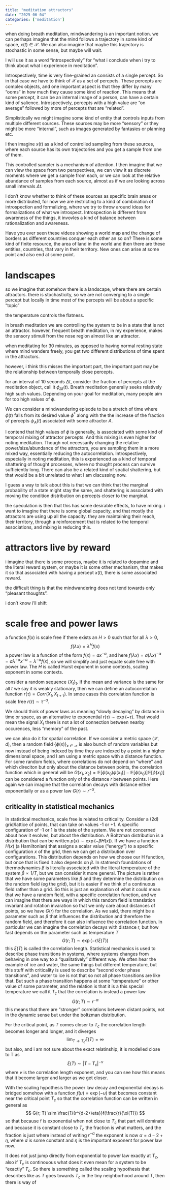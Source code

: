 ```yaml
---
title: "meditation attractors"
date: "2025-06-04"
categories: ['meditation']
---
```


when doing breath meditation, mindwandering is an important notion. we can perhaps imagine that the mind follows a trajectory in some kind of space, $x(t) \in \mathcal{X}$. We can also imagine that maybe this trajectory is stochastic in some sense, but maybe will wait.

I will use it as a word "introspectively" for "what i conclude when i try to think about what i experience in meditation".

Introspectively, time is very fine-grained an consists of a single percept. So in that case we have to think of $\mathcal{X}$ as a set of percpets. These percepts are complex objects, and one important aspect is that they differ by many "ooms" in how much they cause some kind of reaction. This means that some percept, it can be an internal image of a person, can have a certain kind of salience. Introspectively, percepts with a high value are "on average" followed by more of percepts that are "related".

Simplistically we might imagine some kind of entity that controls inputs from multiple different sources. These sources may be more "sensory" or they might be more "internal", such as images generated by fantasies or planning etc.

I then imagine $x(t)$ as a kind of controlled sampling from these sources, where each source has its own trajectories and you get a sample from one of them.

This controlled sampler is a mechanism of attention. I then imagine that we can view the space from two perspectives, we can view it as discrete moments where we get a sample from each, or we can look at the relative abundance of samples from each source, almost as if we are looking across small intervals $\Delta t$.

I don't know whether to think of these sources as specific brain areas or more distributed, for now we are restricting to a kind of combination of introspection and formalizing, where we try to throw around ideas for formalizations of what we introspect. Introspection is different from awareness of the things, it invovles a kind of balance between rationalization and awareness.

Have you ever seen these videos showing a world map and the change of borders as different countries conquer each other an so on? There is some kind of finite resource, the area of land in the world and then there are these entities, countries, that vary in their territory. New ones can arise at some point and also end at some point.


# landscapes
so we imagine that somehow there is a landscape, where there are certain attractors. there is stochasticity, so we are not converging to a single percept but locally in time most of the percepts will be about a specific "topic"

the temperature controls the flatness.

in breath meditation we are controlling the system to be in a state that is not an attractor. however, frequent breath meditation, in my experience, makes the sensory stimuli from the nose region almost like an attractor.

when meditating for 30 minutes, as opposed to having normal resting state where mind wanders freely, you get two different distributions of time spent in the attractors.

however, i think this misses the important part, the important part may be the relationship between temporally close percepts.

for an interval of 10 seconds $\Delta t$, consider the fraction of percepts at the meditation object, call it $\phi_{\Delta t}(t)$. Breath meditation generally seeks relatively high such values. Depending on your goal for meditation, many people aim for too high values of $\phi$.

We can consider a mindwandering episode to be a stretch of time where $\phi(t)$ falls from its desired value $\phi^*$ along with the the increase of the fraction of percepts $\psi_A(t)$ associated with some attractor $A$.

I contend that high values of $\phi$ is generally, is associated with some kind of temporal mixing of attractor percepts. And this mixing is even higher for noting meditation. Though not necessarily changing the relative power/size/abundance of the attractors, you are sampling them in a more mixed way, essentially reducing the autocorrelation. Introspectively, especially in noting meditation, this is experienced as a kind of temporal shattering of thought processes, where no thought process can survive sufficiently long. There can also be a related kind of spatial shattering, but that would be a bit unrelated to what I am discussing now.

I guess a way to talk about this is that we can think that the marginal probability of a state might stay the same, and shattering is associated with moving the condition distribution on percepts closer to the marginal.

the speculation is then that this has some desirable effects, to have mixing. i want to imagine that there is some global capacity, and that mostly the attractors are using up all the capacity. they are maintaining their reach, their territory, through a reinforcement that is related to the temporal associations, and mixing is reducing this.

# attractors live by reward

i imagine that there is some process, maybe it is related to dopamine and the literal reward system, or maybe it is some other mechanism, that makes it so that associated with having a percept $x(t)$, there is some associated reward.

the difficult thing is that the mindwandering does not tend towards only "pleasant thoughts".

i don't know i'll shift

# scale free and power laws
a function $f(x)$ is scale free if there exists an $H > 0$ such that for all $\lambda > 0$,
$$
f(\lambda x) = \lambda^{H}f(x)
$$
a power law is a function of the form $f(x ) = ax^{-\alpha}$, and here $f(\lambda x) = a(\lambda x)^{-\alpha}
= a\lambda^{-\alpha}x^{-\alpha} = \lambda^{-\alpha}f(x)$,
so we will simplify and just equate scale free with power law. The $H$ is called Hurst exponent in some contexts, scaling exponent in some contexts.

consider a random sequence $\{X_t\}_t$. If the mean and variance is the same for all $t$ we say it is weakly stationary, then we can define an autocorrelation function $r(\tau) = Corr(X_t,X_{t+\tau})$. In smoe cases this correlation function is scale free $r(\tau) \sim \tau^{-\alpha}$.

We should think of power laws as meaning "slowly decaying" by distance in time or space, as an alternative to exponential $r(\tau) \sim \exp(-\tau)$. That would mean the signal $X_t$ there is not a lot of connection between nearby occurences, less "memory" of the past.

we can also do it for spatial correlation. If we consider a metric space $(\mathcal{X},d)$, then a random field $\{\phi(x)\}_{x\in\mathcal{X}}$ is also bunch of random variables but now instead of being indexed by time they are indexed by a point in a higher dimensional space, and I am using a metric space with a distance function. For some random fields, where correlations do not depend on "where" and which direciton but only about the distance between points, the correlation function which in general will be $G(x_1, x_2) = \mathbb{E}[\phi(x_0)\phi(x_1)] - \mathbb{E}[\phi(x_0)]\mathbb{E}[\phi(x_1)]$ can be considered a function only of the distance $r$ between points. Here again we can imagine that the correlation decays with distance either exponentially or as a power law $G(r) \sim r^{-\alpha}$.

## criticality in statistical mechanics
In statistical mechanics, scale free is related to criticality. Consider a (2d) grid/lattice of points, that can take on values -1 or +1. A specific configuration of -1 or 1 is the state of the system. We are not concerned about how it evolves, but about the distribution. A Boltzman distribution is a distribution that can be written $p(x) \sim \exp(-\beta H(x))$. If we have a function $H(x)$ (a Hamiltonian) that assigns a scalar value ("energy") to a specific configuration $x$ of the grid, then we can get a distribution over configurations. This distribution depends on how we choose our H function, but once that is fixed it also depends on $\beta$. In statmech foundations of thermodynamics $\beta$ is literally associated with the literal temperature of the system $\beta \propto 1/T$, but we can consider it more general. The picture is rather that we have some parameters like $\beta$ and they determine the distribution on the random field (eg the grid), but it is easier if we think of a continuous field rather than a grid. So this is just an explanation of what it could mean that we have a random field, with a specific correlation function, and we can imagine that there are ways in which this random field is translation invariant and rotation invaration so that we only care about distances of points, so we have $G(r)$ for the correlation. As we said, there might be a parameter such as $\beta$ that influences the distribution and therefore the random field, and therefore it can also influence the correlation function. In particular we can imagine the correlation decays with distance r, but how fast depends on the parameter such as temperature $T$
$$
G(r; T) \sim \exp(-r/\xi(T))
$$
this $\xi(T)$ is called the correlation length.
Statistical mechanics is used to describe phase transitions in systems, where systems changes from behaving in one way to a "qualitatively" different way. We often hear the example of ice and water, the same things but different temperature, but this stuff with criticality is used to describe "second order phase transitions", and water to ice is not that so not all phase transitions are like that. But such a phase transition happens at some "temperature" or other value of some parameter, and the relation is that it is a this special temperature we call it $T_c$ that the correlation is instead a power law
$$
G(r;T) \sim r^{-\alpha}
$$
this means that there are "stronger" correlations between distant points, not in the dynamic sense but under the boltzman distribution.

For the critical point, as $T$ comes closer to $T_c$ the correlation length becomes longer and longer, and it diverges
$$
\lim_{T \to T_c} \xi(T) = \infty
$$
but also, and i am not sure about the exact relatinship, it is modelled close to T as
$$
\xi(T) \sim |T - T_c|^{-\nu}
$$
where $\nu$ is the correlation length exponent, and you can see how this means that it become larger and larger as we get closer.

With the scaling hypothesis the power law decay and exponential decays is bridged somehow with a function $f(u) = \exp(-u)$ that becomes constant near the critical point $T_c$ so that the correlation function can be written in general as
$$
G(r; T) \sim \frac{1}{r^{d-2+\eta}}f(\frac{r}{\xi(T)})
$$
so that because f is exponential when not close to $T_c$ that part will dominate and because it is constant close to $T_c$ the fraction is what matters, and the fraction is just where instead of writing $r^{-\alpha}$ the exponent is now $\alpha = d-2+\eta$, where $d$ is some constant and $\eta$ is the important exponent for power law now.

It does not just jump directly from exponential to power law exactly at $T_c$, also if $T_c$ is continouous what does it even mean for a system to be "exactly" $T_c$. So there is something called the scaling hypothesis that describes like as $T$ goes towards $T_c$ in the tiny neighborhood around $T$, then there is way of